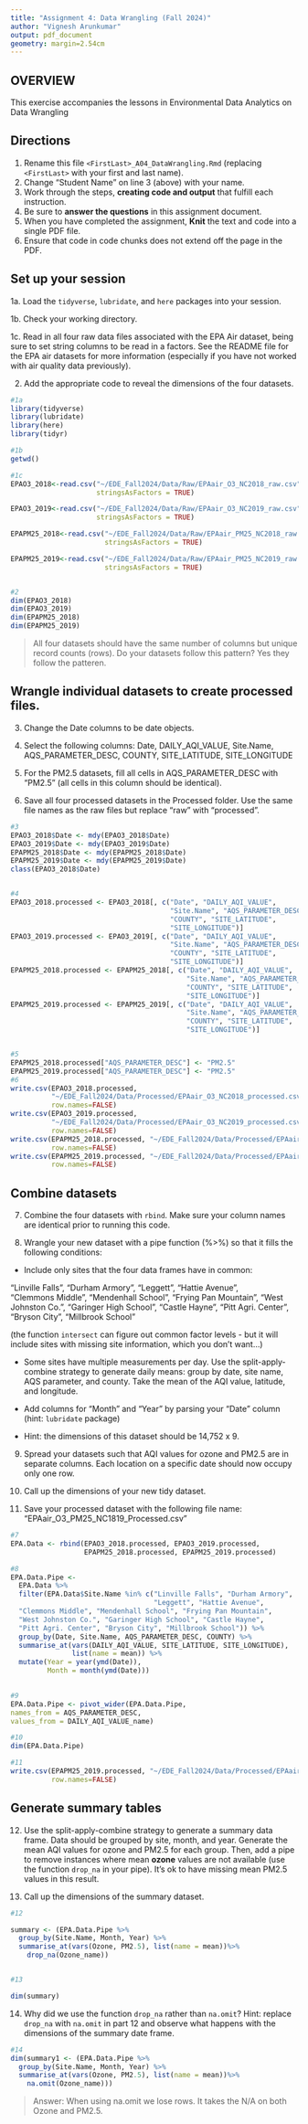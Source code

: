 ```yaml
---
title: "Assignment 4: Data Wrangling (Fall 2024)"
author: "Vignesh Arunkumar"
output: pdf_document
geometry: margin=2.54cm
---
```


## OVERVIEW

This exercise accompanies the lessons in Environmental Data Analytics on Data Wrangling 

## Directions

1. Rename this file `<FirstLast>_A04_DataWrangling.Rmd` (replacing `<FirstLast>` with your first and last name).
2. Change "Student Name" on line 3 (above) with your name.
3. Work through the steps, **creating code and output** that fulfill each instruction.
4. Be sure to **answer the questions** in this assignment document.
5. When you have completed the assignment, **Knit** the text and code into a single PDF file.
6. Ensure that code in code chunks does not extend off the page in the PDF.


## Set up your session 

1a. Load the `tidyverse`,  `lubridate`, and `here` packages into your session.

1b. Check your working directory.

1c. Read in all four raw data files associated with the EPA Air dataset, being sure to set string columns to be read in a factors. See the README file for the EPA air datasets for more information (especially if you have not worked with air quality data previously). 

2. Add the appropriate code to reveal the dimensions of the four datasets. 

```r
#1a 
library(tidyverse)
library(lubridate)
library(here)
library(tidyr)

#1b 
getwd()

#1c 
EPAO3_2018<-read.csv("~/EDE_Fall2024/Data/Raw/EPAair_O3_NC2018_raw.csv", 
                     stringsAsFactors = TRUE)

EPAO3_2019<-read.csv("~/EDE_Fall2024/Data/Raw/EPAair_O3_NC2019_raw.csv", 
                     stringsAsFactors = TRUE)

EPAPM25_2018<-read.csv("~/EDE_Fall2024/Data/Raw/EPAair_PM25_NC2018_raw.csv", 
                       stringsAsFactors = TRUE)

EPAPM25_2019<-read.csv("~/EDE_Fall2024/Data/Raw/EPAair_PM25_NC2019_raw.csv", 
                       stringsAsFactors = TRUE)


#2 
dim(EPAO3_2018)
dim(EPAO3_2019)
dim(EPAPM25_2018)
dim(EPAPM25_2019)

```

>All four datasets should have the same number of columns but unique record 
counts (rows). Do your datasets follow this pattern?
Yes they follow the patteren. 

## Wrangle individual datasets to create processed files.

3. Change the Date columns to be date objects.

4. Select the following columns: Date, DAILY_AQI_VALUE, Site.Name, AQS_PARAMETER_DESC, COUNTY, SITE_LATITUDE, SITE_LONGITUDE

5. For the PM2.5 datasets, fill all cells in AQS_PARAMETER_DESC with "PM2.5" (all cells in this column should be identical).

6. Save all four processed datasets in the Processed folder. Use the same file names as the raw files but replace "raw" with "processed".

```r
#3
EPAO3_2018$Date <- mdy(EPAO3_2018$Date)
EPAO3_2019$Date <- mdy(EPAO3_2019$Date)
EPAPM25_2018$Date <- mdy(EPAPM25_2018$Date)
EPAPM25_2019$Date <- mdy(EPAPM25_2019$Date)
class(EPAO3_2018$Date)


#4
EPAO3_2018.processed <- EPAO3_2018[, c("Date", "DAILY_AQI_VALUE", 
                                       "Site.Name", "AQS_PARAMETER_DESC", 
                                       "COUNTY", "SITE_LATITUDE", 
                                       "SITE_LONGITUDE")]
EPAO3_2019.processed <- EPAO3_2019[, c("Date", "DAILY_AQI_VALUE",
                                       "Site.Name", "AQS_PARAMETER_DESC",
                                       "COUNTY", "SITE_LATITUDE",
                                       "SITE_LONGITUDE")]
EPAPM25_2018.processed <- EPAPM25_2018[, c("Date", "DAILY_AQI_VALUE",
                                           "Site.Name", "AQS_PARAMETER_DESC",
                                           "COUNTY", "SITE_LATITUDE",
                                           "SITE_LONGITUDE")]
EPAPM25_2019.processed <- EPAPM25_2019[, c("Date", "DAILY_AQI_VALUE",
                                           "Site.Name", "AQS_PARAMETER_DESC",
                                           "COUNTY", "SITE_LATITUDE",
                                           "SITE_LONGITUDE")]


#5
EPAPM25_2018.processed["AQS_PARAMETER_DESC"] <- "PM2.5"
EPAPM25_2019.processed["AQS_PARAMETER_DESC"] <- "PM2.5"
#6
write.csv(EPAO3_2018.processed,
          "~/EDE_Fall2024/Data/Processed/EPAair_O3_NC2018_processed.csv",
          row.names=FALSE)
write.csv(EPAO3_2019.processed,
          "~/EDE_Fall2024/Data/Processed/EPAair_O3_NC2019_processed.csv",
          row.names=FALSE)
write.csv(EPAPM25_2018.processed, "~/EDE_Fall2024/Data/Processed/EPAair_PM25_NC2018_processed.csv",
          row.names=FALSE)
write.csv(EPAPM25_2019.processed, "~/EDE_Fall2024/Data/Processed/EPAair_PM25_NC2019_processed.csv",
          row.names=FALSE)


```


## Combine datasets

7. Combine the four datasets with `rbind`. Make sure your column names are identical prior to running this code.

8. Wrangle your new dataset with a pipe function (%>%) so that it fills the following conditions: 

  * Include only sites that the four data frames have in common:  
    
  "Linville Falls", "Durham Armory", "Leggett", "Hattie Avenue",  
  "Clemmons Middle", "Mendenhall School", "Frying Pan Mountain", 
  "West Johnston Co.", "Garinger High School", "Castle Hayne", 
  "Pitt Agri. Center", "Bryson City", "Millbrook School" 
  
  (the function `intersect` can figure out common factor levels - but it will include sites with missing site information, which you don't want...) 

  * Some sites have multiple measurements per day. Use the split-apply-combine strategy to generate daily means: group by date, site name, AQS parameter, and county. Take the mean of the AQI value, latitude, and longitude.
  
  * Add columns for "Month" and "Year" by parsing your "Date" column (hint: `lubridate` package)
  
  * Hint: the dimensions of this dataset should be 14,752 x 9.

9. Spread your datasets such that AQI values for ozone and PM2.5 are in separate columns. Each location on a specific date should now occupy only one row.

10. Call up the dimensions of your new tidy dataset.

11. Save your processed dataset with the following file name: "EPAair_O3_PM25_NC1819_Processed.csv"

```r
#7 
EPA.Data <- rbind(EPAO3_2018.processed, EPAO3_2019.processed,
                  EPAPM25_2018.processed, EPAPM25_2019.processed)

#8 
EPA.Data.Pipe <- 
  EPA.Data %>% 
  filter(EPA.Data$Site.Name %in% c("Linville Falls", "Durham Armory",
                                   "Leggett", "Hattie Avenue",
  "Clemmons Middle", "Mendenhall School", "Frying Pan Mountain", 
  "West Johnston Co.", "Garinger High School", "Castle Hayne", 
  "Pitt Agri. Center", "Bryson City", "Millbrook School")) %>%
  group_by(Date, Site.Name, AQS_PARAMETER_DESC, COUNTY) %>%
  summarise_at(vars(DAILY_AQI_VALUE, SITE_LATITUDE, SITE_LONGITUDE),
               list(name = mean)) %>%
  mutate(Year = year(ymd(Date)),
         Month = month(ymd(Date)))
 

#9
EPA.Data.Pipe <- pivot_wider(EPA.Data.Pipe, 
names_from = AQS_PARAMETER_DESC,
values_from = DAILY_AQI_VALUE_name)

#10
dim(EPA.Data.Pipe)

#11
write.csv(EPAPM25_2019.processed, "~/EDE_Fall2024/Data/Processed/EPAair_O3_PM25_NC1819_Processed.csv",
          row.names=FALSE)

```


## Generate summary tables

12. Use the split-apply-combine strategy to generate a summary data frame. Data should be grouped by site, month, and year. Generate the mean AQI values for ozone and PM2.5 for each group. Then, add a pipe to remove instances where mean **ozone** values are not available (use the function `drop_na` in your pipe). It's ok to have missing mean PM2.5 values in this result. 

13. Call up the dimensions of the summary dataset.

```r

#12

summary <- (EPA.Data.Pipe %>% 
  group_by(Site.Name, Month, Year) %>%
  summarise_at(vars(Ozone, PM2.5), list(name = mean))%>%
    drop_na(Ozone_name))


#13

dim(summary)

```

14. Why did we use the function `drop_na` rather than `na.omit`? Hint: replace `drop_na` with `na.omit` in part 12 and observe what happens with the dimensions of the summary date frame.
```r
#14
dim(summary1 <- (EPA.Data.Pipe %>% 
  group_by(Site.Name, Month, Year) %>%
  summarise_at(vars(Ozone, PM2.5), list(name = mean))%>%
    na.omit(Ozone_name)))

```

> Answer: When using na.omit we lose rows. It takes the N/A on both Ozone
and PM2.5.

